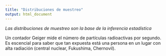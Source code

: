 ```yaml
---
title: "Distribuciones de muestreo"
output: html_document
---
```

*Las distribuciones de muestreo son la base de la inferencia estadística*


Un contador Geiger mide el número de partículas radioactivas por segundo. Es escencial para saber que tan expuesta está una persona en un lugar con alta radiación (central nuclear, Fukushima, Chernovil). 